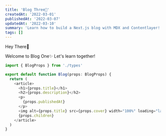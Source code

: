 ```yaml
---
title: 'Blog Three🚀'
createdAt: '2022-03-01'
publishedAt: '2022-03-07'
updatedAt: '2022-03-10'
summary: 'Learn how to build a Next.js blog with MDX and Contentlayer!'
tags: []
---
```


Hey There👋

Welcome to Blog One✨ Let's learn together!

```js
import { BlogProps } from './types'

export default function Blog(props: BlogProps) {
  return (
    <article>
      <h1>{props.title}</h1>
      <h2>{props.description}</h2>
      <p>
        {props.publishedAt}
      </p>
      <img alt={props.title} src={props.cover} width="100%" loading="lazy" />
      {props.children}
    </article>
  )
}
```